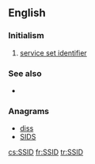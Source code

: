==English==

===Initialism===
{{rfc-header|Initialism}}
{{head|en|initialism}}

# {{context|networking|lang=en}} [[service set identifier]]

===See also===
* {{pedialite|Service set identifier}}

===Anagrams===
* [[diss#English|diss]]
* [[SIDS#English|SIDS]]

[[cs:SSID]]
[[fr:SSID]]
[[tr:SSID]]
